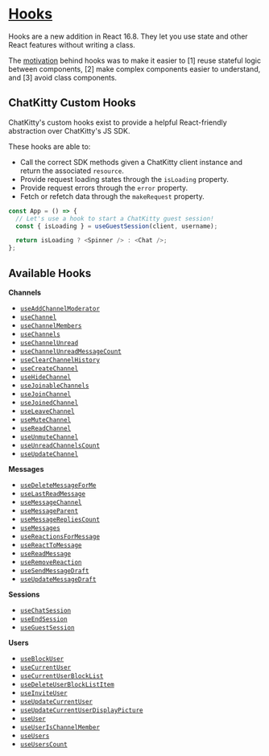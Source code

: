 
<Meta title="Hooks/Explainer" />

# <u>Hooks</u>

Hooks are a new addition in React 16.8. They let you use state and other React features without writing a class.

The [motivation](https://reactjs.org/docs/hooks-intro.html) behind hooks was to make it easier to [1] reuse stateful logic between components, [2] make complex components easier to understand, and [3] avoid class components.

## ChatKitty Custom Hooks

ChatKitty's custom hooks exist to provide a helpful React-friendly abstraction over ChatKitty's JS SDK.

These hooks are able to:

- Call the correct SDK methods given a ChatKitty client instance and return the associated `resource`.
- Provide request loading states through the `isLoading` property.
- Provide request errors through the `error` property.
- Fetch or refetch data through the `makeRequest` property.

```typescript
const App = () => {
  // Let's use a hook to start a ChatKitty guest session!
  const { isLoading } = useGuestSession(client, username);

  return isLoading ? <Spinner /> : <Chat />;
};
```

## Available Hooks

**Channels**

- [`useAddChannelModerator`](/story/hooks-channels-useaddchannelmoderator--page)
- [`useChannel`](/story/hooks-channels-usechannel--page)
- [`useChannelMembers`](/story/hooks-channels-usechannelmembers--page)
- [`useChannels`](/story/hooks-channels-usechannels--page)
- [`useChannelUnread`](/story/hooks-channels-usechannelunread--page)
- [`useChannelUnreadMessageCount`](/story/hooks-channels-usechannelunreadmessagecount--page)
- [`useClearChannelHistory`](/story/hooks-channels-useclearchannelhistory--page)
- [`useCreateChannel`](/story/hooks-channels-usecreatechannel--page)
- [`useHideChannel`](/story/hooks-channels-usehidechannel--page)
- [`useJoinableChannels`](/story/hooks-channels-usejoinablechannels--page)
- [`useJoinChannel`](/story/hooks-channels-usejoinchannel--page)
- [`useJoinedChannel`](/story/hooks-channels-usejoinedchannel--page)
- [`useLeaveChannel`](/story/hooks-channels-useleavechannel--page)
- [`useMuteChannel`](/story/hooks-channels-usemutechannel--page)
- [`useReadChannel`](/story/hooks-channels-usereadchannel--page)
- [`useUnmuteChannel`](/story/hooks-channels-useunmutechannel--page)
- [`useUnreadChannelsCount`](/story/hooks-channels-useunreadchannelscount--page)
- [`useUpdateChannel`](/story/hooks-channels-useupdatechannel--page)

**Messages**

- [`useDeleteMessageForMe`](/story/hooks-messages-usedeletemessageforme--page)
- [`useLastReadMessage`](/story/hooks-messages-uselastreadmessage--page)
- [`useMessageChannel`](/story/hooks-messages-usemessagechannel--page)
- [`useMessageParent`](/story/hooks-messages-usemessageparent--page)
- [`useMessageRepliesCount`](/story/hooks-messages-usemessagerepliescount--page)
- [`useMessages`](/story/hooks-messages-usemessages--page)
- [`useReactionsForMessage`](/story/hooks-messages-usereactionsformessage--page)
- [`useReactToMessage`](/story/hooks-messages-usereacttomessage--page)
- [`useReadMessage`](/story/hooks-messages-usereadmessage--page)
- [`useRemoveReaction`](/story/hooks-messages-useremovereaction--page)
- [`useSendMessageDraft`](/story/hooks-messages-usesendmessagedraft--page)
- [`useUpdateMessageDraft`](/story/hooks-messages-useupdatemessagedraft--page)

**Sessions**

- [`useChatSession`](/story/hooks-sessions-usechatsession--page)
- [`useEndSession`](/story/hooks-sessions-useendsession--page)
- [`useGuestSession`](/story/hooks-sessions-useguestsession--page)

**Users**

- [`useBlockUser`](/story/hooks-users-useblockuser--page)
- [`useCurrentUser`](/story/hooks-users-usecurrentuser--page)
- [`useCurrentUserBlockList`](/story/hooks-users-usecurrentuserblocklist--page)
- [`useDeleteUserBlockListItem`](/story/hooks-users-usedeleteuserblocklistitem--page)
- [`useInviteUser`](/story/hooks-users-useinviteuser--page)
- [`useUpdateCurrentUser`](/story/hooks-users-useupdatecurrentuser--page)
- [`useUpdateCurrentUserDisplayPicture`](/story/hooks-users-useupdatecurrentuserdisplaypicture--page)
- [`useUser`](/story/hooks-users-useuser--page)
- [`useUserIsChannelMember`](/story/hooks-users-useuserischannelmember--page)
- [`useUsers`](/story/hooks-users-useusers--page)
- [`useUsersCount`](/story/hooks-users-useuserscount--page)

